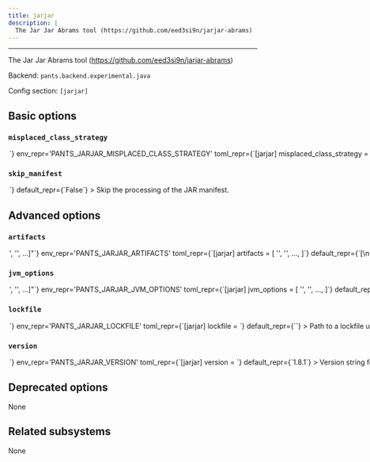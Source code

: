 ```yaml
---
title: jarjar
description: |
  The Jar Jar Abrams tool (https://github.com/eed3si9n/jarjar-abrams)
---
```



---

The Jar Jar Abrams tool (https://github.com/eed3si9n/jarjar-abrams)

Backend: <span className="color--primary">`pants.backend.experimental.java`</span>

Config section: <span className="color--primary">`[jarjar]`</span>

<span className={styles.options}>

## Basic options

### `misplaced_class_strategy`

<Option
  cli_repr={`--jarjar-misplaced-class-strategy=<MisplacedClassStrategy>`}
  env_repr='PANTS_JARJAR_MISPLACED_CLASS_STRATEGY'
  toml_repr={`[jarjar]
misplaced_class_strategy = <MisplacedClassStrategy>`}
  one_of='fatal, skip, omit, move'
  default_repr={`None`}
>

The strategy to use when processing class files that are in the wrong package.

</Option>

### `skip_manifest`

<Option
  cli_repr={`--[no-]jarjar-skip-manifest`}
  env_repr='PANTS_JARJAR_SKIP_MANIFEST'
  toml_repr={`[jarjar]
skip_manifest = <bool>`}
  default_repr={`False`}
>

Skip the processing of the JAR manifest.

</Option>

## Advanced options

### `artifacts`

<Option
  cli_repr={`--jarjar-artifacts="['<str>', '<str>', ...]"`}
  env_repr='PANTS_JARJAR_ARTIFACTS'
  toml_repr={`[jarjar]
artifacts = [
    '<str>',
    '<str>',
    ...,
]`}
  default_repr={`[\n  "com.eed3si9n.jarjar:jarjar-assembly:{version}"\n]`}
>

Artifact requirements for this tool using specified as either the address of a `jvm_artifact` target or, alternatively, as a colon-separated Maven coordinates (e.g., `group:name:version`). For Maven coordinates, the string `{version}` version will be substituted with the value of the `[jarjar].version` option.

</Option>

### `jvm_options`

<Option
  cli_repr={`--jarjar-jvm-options="['<str>', '<str>', ...]"`}
  env_repr='PANTS_JARJAR_JVM_OPTIONS'
  toml_repr={`[jarjar]
jvm_options = [
    '<str>',
    '<str>',
    ...,
]`}
  default_repr={`[]`}
>

List of JVM options to pass to `jarjar` JVM processes.

Options set here will be added to those set in `[jvm].global_options`. Please check the documentation for the `jvm` subsystem to see what values are accepted here.

</Option>

### `lockfile`

<Option
  cli_repr={`--jarjar-lockfile=<str>`}
  env_repr='PANTS_JARJAR_LOCKFILE'
  toml_repr={`[jarjar]
lockfile = <str>`}
  default_repr={`<default>`}
>

Path to a lockfile used for installing the tool.

Set to the string `<default>` to use a lockfile provided by Pants, so long as you have not changed the `--version` option. See https://github.com/pantsbuild/pants/blob/release_2.26.0.dev0/src/python/pants/jvm/shading/jarjar.default.lockfile.txt for the default lockfile contents.

To use a custom lockfile, set this option to a file path relative to the build root, then run `pants generate-lockfiles --resolve=jarjar`.

</Option>

### `version`

<Option
  cli_repr={`--jarjar-version=<str>`}
  env_repr='PANTS_JARJAR_VERSION'
  toml_repr={`[jarjar]
version = <str>`}
  default_repr={`1.8.1`}
>

Version string for the tool. This is available for substitution in the `[jarjar].artifacts` option by including the string `{version}`.

</Option>

## Deprecated options

None

## Related subsystems

None

</span>
